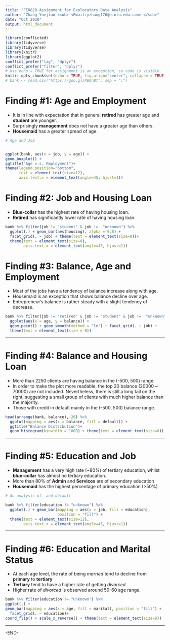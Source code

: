 ```yaml
---
title: "FE8828 Assignment for Exploratory Data Analysis"
author: "Zhang Yuejiao <sub> <Email:yzhang176@e.ntu.edu.com> </sub>"
date: "Oct 2020"
output: html_document
---
```


```r
library(conflicted)
library(tidyverse)
library(tidyverse)
library(knitr)
library(ggplot2)
conflict_prefer("lag", "dplyr")
conflict_prefer("filter", "dplyr")
# Use echo = TRUE for assignment is an exception, so code is visible.
knitr::opts_chunk$set(echo = TRUE, fig.align="center", collapse = TRUE, cache = TRUE)
# bank <- read.csv("https://goo.gl/PBQnBt", sep = ";")
```

# Finding #1: Age and Employment

- It is in line with expectation that in general __retired__ has greater age and __student__ are younger. 
- Surprisingly __management__ does not have a greater age than others.
- __Housemaid__ has a greater spread of age.


```r
# Age and Job


ggplot(bank, aes(x = job, y = age)) +
geom_boxplot() +
ggtitle("Age v.s. Employment")+
theme(legend.position="bottom", 
      text = element_text(size=12),
      axis.text.x = element_text(angle=45, hjust=1))

```


# Finding #2: Job and Housing Loan

- __Blue-collar__ has the highest rate of having housing loan.
- __Retired__ has significantly lower rate of having housing loan.


```r
bank %>% filter(job != "student" & job !=  "unknown") %>%
  ggplot(.) + geom_bar(aes(housing), alpha = 0.8) +
  facet_grid(. ~ job) + theme(text = element_text(size=8))+
  theme(text = element_text(size=8),
        axis.text.x = element_text(angle=45, hjust=1))

```


# Finding #3: Balance, Age and Employment

- Most of the jobs have a tendency of balance increase along with age.
- Housemaid is an exception that shows balance decline over age.
- Entrepreneur's balance is rather steady with a slight tendency of decrease.

```r
bank %>% filter(job != "retired" & job != "student" & job !=  "unknown") %>%
  ggplot(aes(x = age, y = balance)) + 
  geom_point() + geom_smooth(method = "lm") + facet_grid(. ~ job) +
  theme(text = element_text(size = 8))

```

----

# Finding #4: Balance and Housing Loan

- More than 2250 clients are having balance in the (-500, 500) range.
- In order to make the plot more readable, the top 20 balance (20000 ~ 70000) are not included. Nevertheless, there is still a long tail on the right, suggesting a small group of clients with much higher balance than the majority.
- Those with credit in default mainly in the (-500, 500) balance range.

```r
head(arrange(bank, balance),-20) %>%  
  ggplot(mapping = aes(x = balance, fill = default)) +
  ggtitle("Balance Distribution")+
  geom_histogram(binwidth = 1000) + theme(text = element_text(size=8))

```

---

# Finding #5: Education and Job

- __Management__ has a very high rate (~80%) of tertiary education, whilst __blue-collar__ has almost no tertiary education.
- More than 80% of __Admin__ and __Services__ are of secondary education
- __Housemaid__ has the highest percentage of primary education (>50%)

```r
# An analysis of  and default

bank %>% filter(education != "unknown") %>% 
  ggplot(.) + geom_bar(mapping = aes(x = job, fill = education),
                       position = "fill") +
  theme(text = element_text(size=12),
        axis.text.x = element_text(angle=45, hjust=1))

```

---


# Finding #6: Education and Marital Status

- At each age level, the rate of being _married_ tend to decline from __primary__ to __tertiary__
- __Tertiary__ tend to have a higher rate of getting _divorced_
- Higher rate of _divorced_ is observed around 50-60 age range.



```r
bank %>% filter(education != "unknown") %>% 
ggplot(.) +
geom_bar(mapping = aes(x = age, fill = marital), position = "fill") +
  facet_grid(. ~ education)+
coord_flip() + scale_x_reverse() + theme(text = element_text(size=8))
```



----

-END-
